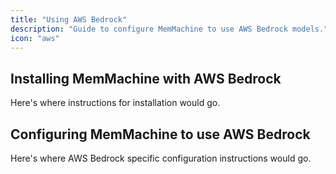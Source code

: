 ```yaml
---
title: "Using AWS Bedrock"
description: "Guide to configure MemMachine to use AWS Bedrock models."
icon: "aws"
---
```


## Installing MemMachine with AWS Bedrock

Here's where instructions for installation would go.


## Configuring MemMachine to use AWS Bedrock

Here's where AWS Bedrock specific configuration instructions would go.


